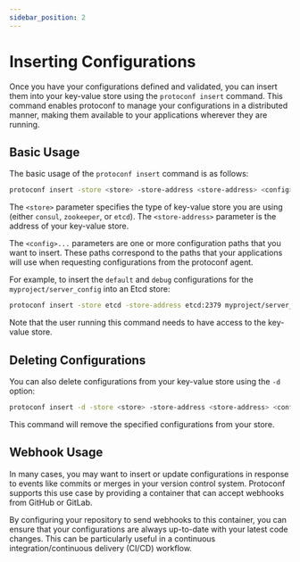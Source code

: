 ```yaml
---
sidebar_position: 2
---
```


# Inserting Configurations

Once you have your configurations defined and validated, you can insert them into your key-value store using the `protoconf insert` command. This command enables protoconf to manage your configurations in a distributed manner, making them available to your applications wherever they are running.

## Basic Usage

The basic usage of the `protoconf insert` command is as follows:

```bash
protoconf insert -store <store> -store-address <store-address> <config>...
```

The `<store>` parameter specifies the type of key-value store you are using (either `consul`, `zookeeper`, or `etcd`). The `<store-address>` parameter is the address of your key-value store.

The `<config>...` parameters are one or more configuration paths that you want to insert. These paths correspond to the paths that your applications will use when requesting configurations from the protoconf agent.

For example, to insert the `default` and `debug` configurations for the `myproject/server_config` into an Etcd store:

```bash
protoconf insert -store etcd -store-address etcd:2379 myproject/server_config/default myproject/server_config/debug
```

Note that the user running this command needs to have access to the key-value store.

## Deleting Configurations

You can also delete configurations from your key-value store using the `-d` option:

```bash
protoconf insert -d -store <store> -store-address <store-address> <config>...
```

This command will remove the specified configurations from your store.

## Webhook Usage

In many cases, you may want to insert or update configurations in response to events like commits or merges in your version control system. Protoconf supports this use case by providing a container that can accept webhooks from GitHub or GitLab.

By configuring your repository to send webhooks to this container, you can ensure that your configurations are always up-to-date with your latest code changes. This can be particularly useful in a continuous integration/continuous delivery (CI/CD) workflow.

